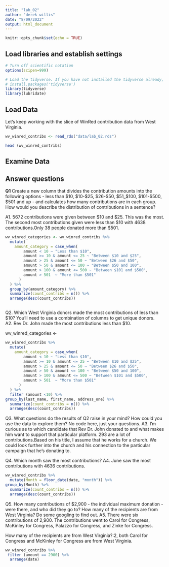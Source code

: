 ```yaml
---
title: "lab_02"
author: "derek willis"
date: "8/09/2022"
output: html_document
---
```


```r
knitr::opts_chunk$set(echo = TRUE)
```

## Load libraries and establish settings
```r
# Turn off scientific notation
options(scipen=999)

# Load the tidyverse. If you have not installed the tidyverse already, remove the # from the next line and run it first.  
# install.packages('tidyverse')
library(tidyverse)
library(lubridate)
```

## Load Data

Let's keep working with the slice of WinRed contribution data from West Virginia.  

```r
wv_winred_contribs <- read_rds("data/lab_02.rds")

head (wv_winred_contribs)
```

## Examine Data

## Answer questions

**Q1** Create a new column that divides the contribution amounts into the following options - less than $10, $10-$25, $26-$50, $51_$100, $101-$500, $501 and up - and calculates how many contributions are in each group. How would you describe the distribution of contributions in a sentence?

A1. 5672 contributions were given between $10 and $25. This was the most. The second most contributions given were less than $10 with 4638 contributions.Only 38 people donated more than $501.  

```r
wv_winred_categories <- wv_winred_contribs %>%
  mutate(
    amount_category = case_when(
        amount < 10 ~ "Less than $10",
        amount >= 10 & amount <= 25 ~ "Between $10 and $25",
        amount > 25 & amount <= 50 ~ "Between $26 and $50",
        amount > 50 & amount <= 100 ~ "Between $50 and 100",
        amount > 100 & amount <= 500 ~ "Between $101 and $500",
        amount > 501  ~ "More than $501"
      )
  ) %>% 
  group_by(amount_category) %>% 
  summarize(count_contribs = n()) %>% 
  arrange(desc(count_contribs))

```


```r
```
Q2. Which West Virginia donors made the most contributions of less than $10? You'll need to use a combination of columns to get unique donors.  
A2. Rev Dr. John made the most contributions less than $10. 

wv_winred_categories <- 

```r
wv_winred_contribs %>%
  mutate(
    amount_category = case_when(
        amount < 10 ~ "Less than $10",
        amount >= 10 & amount <= 25 ~ "Between $10 and $25",
        amount > 25 & amount <= 50 ~ "Between $26 and $50",
        amount > 50 & amount <= 100 ~ "Between $50 and 100",
        amount > 100 & amount <= 500 ~ "Between $101 and $500",
        amount > 501  ~ "More than $501"
      )
  ) %>% 
  filter (amount <10) %>% 
group_by(last_name, first_name, address_one) %>% 
  summarize(count_contribs = n()) %>% 
  arrange(desc(count_contribs))

```


Q3. What questions do the results of Q2 raise in your mind? How could you use the data to explore them? No code here, just your questions.
A3. I'm curious as to which candidate that Rev Dr. John donated to and what makes him want to support that particular platform. 293 are a lot of contributions.Based on his title, I assume that he works for a church. We could look further into the church and his connection to the particular campaign that he's donating to. 

Q4. Which month saw the most contributions?
A4. June saw the most contributions with 4636 contributions. 

```r
wv_winred_contribs %>%
  mutate(Month = floor_date(date, "month")) %>% 
group_by(Month) %>% 
  summarize(count_contribs = n()) %>% 
  arrange(desc(count_contribs))

```

Q5. How many contributions of $2,900 - the individual maximum donation - were there, and who did they go to? How many of the recipients are from West Virginia? Do some googling to find out.
A5. 
There were six contributions of 2,900. The contributions went to Carol for Congress, McKinley for Congress, Palazzo for Congress, and Zinke for Congress.

How many of the recipients are from West Virginia?:2, both Carol for Congress and McKinley for Congress are from West Virginia.

```r
wv_winred_contribs %>%
 filter (amount == 2900) %>% 
  arrange(date)

```
